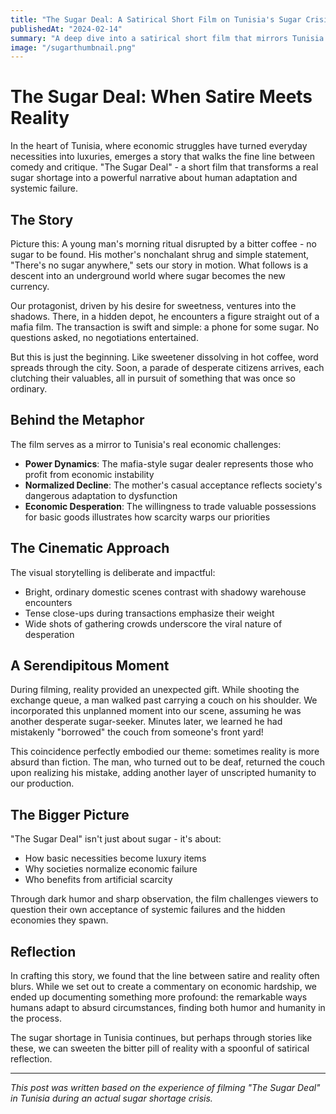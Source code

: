 ```yaml
---
title: "The Sugar Deal: A Satirical Short Film on Tunisia's Sugar Crisis"
publishedAt: "2024-02-14"
summary: "A deep dive into a satirical short film that mirrors Tunisia's real sugar shortage crisis, blending dark humor with social commentary."
image: "/sugarthumbnail.png"
---
```


# The Sugar Deal: When Satire Meets Reality

<YouTubeEmbed id="HNCt7YwiqZk" />

In the heart of Tunisia, where economic struggles have turned everyday necessities into luxuries, emerges a story that walks the fine line between comedy and critique. "The Sugar Deal" - a short film that transforms a real sugar shortage into a powerful narrative about human adaptation and systemic failure.

## The Story

Picture this: A young man's morning ritual disrupted by a bitter coffee - no sugar to be found. His mother's nonchalant shrug and simple statement, "There's no sugar anywhere," sets our story in motion. What follows is a descent into an underground world where sugar becomes the new currency.

Our protagonist, driven by his desire for sweetness, ventures into the shadows. There, in a hidden depot, he encounters a figure straight out of a mafia film. The transaction is swift and simple: a phone for some sugar. No questions asked, no negotiations entertained.

But this is just the beginning. Like sweetener dissolving in hot coffee, word spreads through the city. Soon, a parade of desperate citizens arrives, each clutching their valuables, all in pursuit of something that was once so ordinary.

## Behind the Metaphor

The film serves as a mirror to Tunisia's real economic challenges:

- **Power Dynamics**: The mafia-style sugar dealer represents those who profit from economic instability
- **Normalized Decline**: The mother's casual acceptance reflects society's dangerous adaptation to dysfunction
- **Economic Desperation**: The willingness to trade valuable possessions for basic goods illustrates how scarcity warps our priorities

## The Cinematic Approach

The visual storytelling is deliberate and impactful:
- Bright, ordinary domestic scenes contrast with shadowy warehouse encounters
- Tense close-ups during transactions emphasize their weight
- Wide shots of gathering crowds underscore the viral nature of desperation

## A Serendipitous Moment

During filming, reality provided an unexpected gift. While shooting the exchange queue, a man walked past carrying a couch on his shoulder. We incorporated this unplanned moment into our scene, assuming he was another desperate sugar-seeker. Minutes later, we learned he had mistakenly "borrowed" the couch from someone's front yard!

This coincidence perfectly embodied our theme: sometimes reality is more absurd than fiction. The man, who turned out to be deaf, returned the couch upon realizing his mistake, adding another layer of unscripted humanity to our production.

## The Bigger Picture

"The Sugar Deal" isn't just about sugar - it's about:
- How basic necessities become luxury items
- Why societies normalize economic failure
- Who benefits from artificial scarcity

Through dark humor and sharp observation, the film challenges viewers to question their own acceptance of systemic failures and the hidden economies they spawn.

## Reflection

In crafting this story, we found that the line between satire and reality often blurs. While we set out to create a commentary on economic hardship, we ended up documenting something more profound: the remarkable ways humans adapt to absurd circumstances, finding both humor and humanity in the process.

The sugar shortage in Tunisia continues, but perhaps through stories like these, we can sweeten the bitter pill of reality with a spoonful of satirical reflection.

---

*This post was written based on the experience of filming "The Sugar Deal" in Tunisia during an actual sugar shortage crisis.* 
